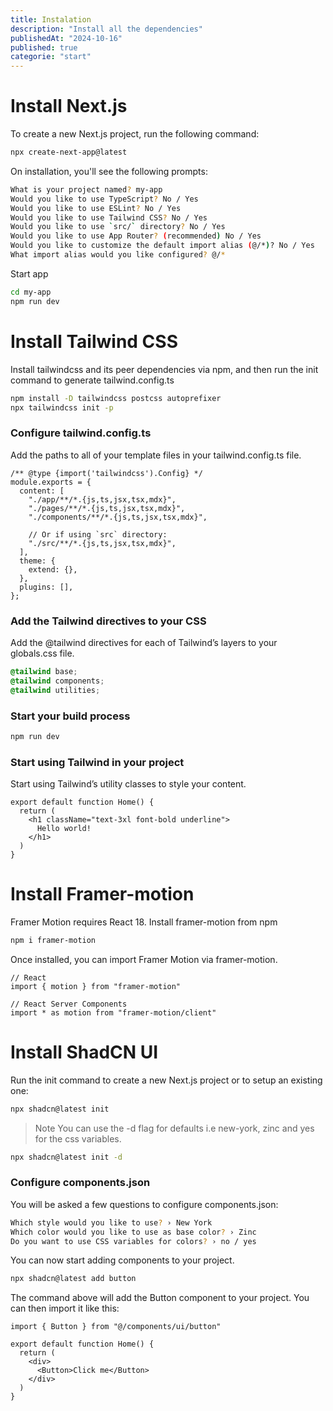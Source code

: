 ```yaml
---
title: Instalation
description: "Install all the dependencies"
publishedAt: "2024-10-16"
published: true
categorie: "start"
---
```



# Install Next.js

To create a new Next.js project, run the following command:

```bash
npx create-next-app@latest
```

On installation, you'll see the following prompts:

```bash
What is your project named? my-app
Would you like to use TypeScript? No / Yes
Would you like to use ESLint? No / Yes
Would you like to use Tailwind CSS? No / Yes
Would you like to use `src/` directory? No / Yes
Would you like to use App Router? (recommended) No / Yes
Would you like to customize the default import alias (@/*)? No / Yes
What import alias would you like configured? @/*
```

Start app

```bash
cd my-app
npm run dev
```

# Install Tailwind CSS
Install tailwindcss and its peer dependencies via npm, and then run the init command to generate tailwind.config.ts
```bash
npm install -D tailwindcss postcss autoprefixer
npx tailwindcss init -p
```

### Configure tailwind.config.ts
Add the paths to all of your template files in your tailwind.config.ts file.

```tsx
/** @type {import('tailwindcss').Config} */
module.exports = {
  content: [
    "./app/**/*.{js,ts,jsx,tsx,mdx}",
    "./pages/**/*.{js,ts,jsx,tsx,mdx}",
    "./components/**/*.{js,ts,jsx,tsx,mdx}",

    // Or if using `src` directory:
    "./src/**/*.{js,ts,jsx,tsx,mdx}",
  ],
  theme: {
    extend: {},
  },
  plugins: [],
};
```

### Add the Tailwind directives to your CSS
Add the @tailwind directives for each of Tailwind’s layers to your globals.css file.

```css
@tailwind base;
@tailwind components;
@tailwind utilities;
```

### Start your build process

```bash
npm run dev
```

### Start using Tailwind in your project
Start using Tailwind’s utility classes to style your content.

```tsx
export default function Home() {
  return (
    <h1 className="text-3xl font-bold underline">
      Hello world!
    </h1>
  )
}
```

# Install Framer-motion
Framer Motion requires React 18. Install framer-motion from npm
```bash
npm i framer-motion
```
Once installed, you can import Framer Motion via framer-motion.
```tsx
// React
import { motion } from "framer-motion"

// React Server Components
import * as motion from "framer-motion/client"
```

# Install ShadCN UI
Run the init command to create a new Next.js project or to setup an existing one:

```bash
npx shadcn@latest init
```

> Note You can use the -d flag for defaults i.e new-york, zinc and yes for the css variables.

```bash
npx shadcn@latest init -d
```

### Configure components.json
You will be asked a few questions to configure components.json:

```bash
Which style would you like to use? › New York
Which color would you like to use as base color? › Zinc
Do you want to use CSS variables for colors? › no / yes
```

You can now start adding components to your project.

```bash
npx shadcn@latest add button
```

The command above will add the Button component to your project. You can then import it like this:

```tsx
import { Button } from "@/components/ui/button"
 
export default function Home() {
  return (
    <div>
      <Button>Click me</Button>
    </div>
  )
}
```